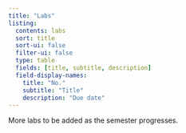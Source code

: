 ```yaml
---
title: "Labs"
listing:
  contents: labs
  sort: title
  sort-ui: false
  filter-ui: false
  type: table
  fields: [title, subtitle, description]
  field-display-names:
    title: "No."
    subtitle: "Title"
    description: "Due date"
---
```


More labs to be added as the semester progresses.